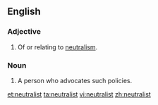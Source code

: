 ==English==

===Adjective===
{{en-adj}}

# Of or relating to [[neutralism]].

===Noun===
{{en-noun}}

# A person who advocates such policies.

[[et:neutralist]]
[[ta:neutralist]]
[[vi:neutralist]]
[[zh:neutralist]]